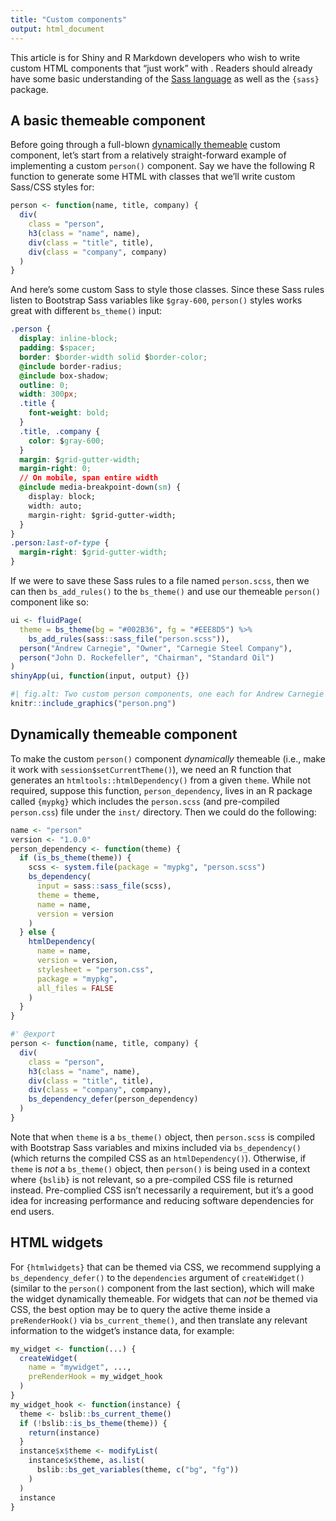 ```yaml
---
title: "Custom components"
output: html_document
---
```


This article is for Shiny and R Markdown developers who wish to write custom HTML components that "just work" with . Readers should already have some basic understanding of the [Sass language](https://sass-lang.com/) as well as the `{sass}` package.

## A basic themeable component

Before going through a full-blown [dynamically themeable](#dynamically-themeable-component) custom component, let's start from a relatively straight-forward example of implementing a custom `person()` component. Say we have the following R function to generate some HTML with classes that we'll write custom Sass/CSS styles for:

``` .r
person <- function(name, title, company) {
  div(
    class = "person",
    h3(class = "name", name),
    div(class = "title", title),
    div(class = "company", company)
  )
}
```

And here's some custom Sass to style those classes. Since these Sass rules listen to Bootstrap Sass variables like `$gray-600`, `person()` styles works great with different `bs_theme()` input:

``` .css
.person {
  display: inline-block;
  padding: $spacer;
  border: $border-width solid $border-color;
  @include border-radius;
  @include box-shadow;
  outline: 0;
  width: 300px;
  .title {
    font-weight: bold;
  }
  .title, .company {
    color: $gray-600;
  }
  margin: $grid-gutter-width;
  margin-right: 0;
  // On mobile, span entire width
  @include media-breakpoint-down(sm) {
    display: block;
    width: auto;
    margin-right: $grid-gutter-width;
  }
}
.person:last-of-type {
  margin-right: $grid-gutter-width;
}
```

If we were to save these Sass rules to a file named `person.scss`, then we can then `bs_add_rules()` to the `bs_theme()` and use our themeable `person()` component like so:

``` .r
ui <- fluidPage(
  theme = bs_theme(bg = "#002B36", fg = "#EEE8D5") %>%
    bs_add_rules(sass::sass_file("person.scss")),
  person("Andrew Carnegie", "Owner", "Carnegie Steel Company"),
  person("John D. Rockefeller", "Chairman", "Standard Oil")
)
shinyApp(ui, function(input, output) {})
```

```r
#| fig.alt: Two custom person components, one each for Andrew Carnegie and John D. Rockefeller.
knitr::include_graphics("person.png")
```

## Dynamically themeable component

To make the custom `person()` component *dynamically* themeable (i.e., make it work with `session$setCurrentTheme()`), we need an R function that generates an `htmltools::htmlDependency()` from a given `theme`. While not required, suppose this function, `person_dependency`, lives in an R package called `{mypkg}` which includes the `person.scss` (and pre-compiled `person.css`) file under the `inst/` directory. Then we could do the following:

``` .r
name <- "person"
version <- "1.0.0"
person_dependency <- function(theme) {
  if (is_bs_theme(theme)) {
    scss <- system.file(package = "mypkg", "person.scss")
    bs_dependency(
      input = sass::sass_file(scss),
      theme = theme,
      name = name,
      version = version
    )
  } else {
    htmlDependency(
      name = name,
      version = version,
      stylesheet = "person.css",
      package = "mypkg",
      all_files = FALSE
    )
  }
}

#' @export
person <- function(name, title, company) {
  div(
    class = "person",
    h3(class = "name", name),
    div(class = "title", title),
    div(class = "company", company),
    bs_dependency_defer(person_dependency)
  )
}
```

Note that when `theme` is a `bs_theme()` object, then `person.scss` is compiled with Bootstrap Sass variables and mixins included via `bs_dependency()` (which returns the compiled CSS as an `htmlDependency()`). Otherwise, if `theme` is *not* a `bs_theme()` object, then `person()` is being used in a context where `{bslib}` is not relevant, so a pre-compiled CSS file is returned instead. Pre-complied CSS isn't necessarily a requirement, but it's a good idea for increasing performance and reducing software dependencies for end users.

## HTML widgets

For `{htmlwidgets}` that can be themed via CSS, we recommend supplying a `bs_dependency_defer()` to the `dependencies` argument of `createWidget()` (similar to the `person()` component from the last section), which will make the widget dynamically themeable. For widgets that can *not* be themed via CSS, the best option may be to query the active theme inside a `preRenderHook()` via `bs_current_theme()`, and then translate any relevant information to the widget's instance data, for example:

```r
my_widget <- function(...) {
  createWidget(
    name = "mywidget", ...,
    preRenderHook = my_widget_hook
  )
}
my_widget_hook <- function(instance) {
  theme <- bslib::bs_current_theme()
  if (!bslib::is_bs_theme(theme)) {
    return(instance)
  }
  instance$x$theme <- modifyList(
    instance$x$theme, as.list(
      bslib::bs_get_variables(theme, c("bg", "fg"))
    )
  )
  instance
}
```
